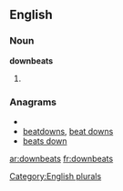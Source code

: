 
==English==

===Noun===
'''downbeats'''

# {{plural of|[[downbeat]]}}

===Anagrams===
* {{alphagram|abdenostw}}
* [[beatdowns#English|beatdowns]], [[beat downs#English|beat downs]]
* [[beats down#English|beats down]]


[[Category:English plurals]]

[[ar:downbeats]]
[[fr:downbeats]]